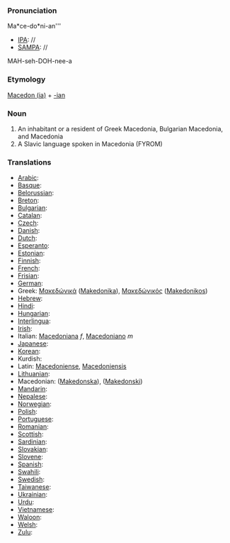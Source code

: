 ===Pronunciation===

Ma*ce-do*ni-an'''
*[[IPA]]: //
*[[SAMPA]]: //
MAH-seh-DOH-nee-a
===Etymology===

[[Macedonia|Macedon (ia)]] + [[-ian]]
=== Noun ===

#An inhabitant or a resident of Greek Macedonia, Bulgarian Macedonia, and Macedonia
#A Slavic language spoken in Macedonia (FYROM)
===Translations===

*[[Arabic]]:
*[[Basque]]:
*[[Belorussian]]:
*[[Breton]]:
*[[Bulgarian]]:
*[[Catalan]]:
*[[Czech]]:
*[[Danish]]:
*[[Dutch]]:
*[[Esperanto]]:
*[[Estonian]]:
*[[Finnish]]:
*[[French]]:
*[[Frisian]]:
*[[German]]:
*Greek: [[Μακεδώνικά]] ([[Makedonika]]), [[Μακεδώνικός]] ([[Makedonikos]])
*[[Hebrew]]:
*[[Hindi]]:
*[[Hungarian]]: 
*[[Interlingua]]:
*[[Irish]]:
*Italian: [[Macedoniana]] ''f'', [[Macedoniano]] ''m''
*[[Japanese]]:
*[[Korean]]:
*Kurdish:
*Latin: [[Macedoniense]], [[Macedoniensis]]
*[[Lithuanian]]:
*Macedonian: ([[Makedonska]]), ([[Makedonski]])
*[[Mandarin]]:
*[[Nepalese]]:
*[[Norwegian]]:
*[[Polish]]:
*[[Portuguese]]:
*[[Romanian]]:
*[[Scottish]]:
*[[Sardinian]]:
*[[Slovakian]]:
*[[Slovene]]:
*[[Spanish]]:
*[[Swahili]]:
*[[Swedish]]:
*[[Taiwanese]]:
*[[Ukrainian]]:
*[[Urdu]]:
*[[Vietnamese]]:
*[[Waloon]]:
*[[Welsh]]:
*[[Zulu]]: